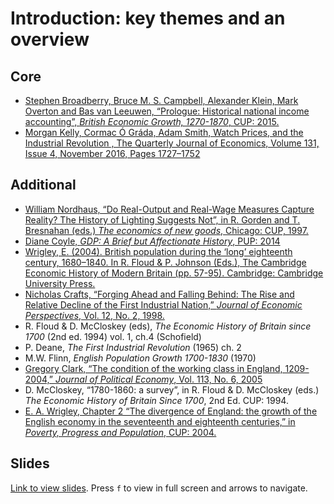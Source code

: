# Introduction: key themes and an overview

## Core

+ [Stephen Broadberry, Bruce M. S. Campbell, Alexander Klein, Mark Overton and Bas van Leeuwen, "Prologue: Historical national income accounting", *British Economic Growth, 1270-1870*, CUP: 2015.](https://github.com/gabrielfgm/brit_eh_1700_1940/blob/master/pdfs/broadberry_Prologue_British_Economic_Growth.pdf)
+ [Morgan Kelly, Cormac Ó Gráda, Adam Smith, Watch Prices, and the Industrial Revolution , The Quarterly Journal of Economics, Volume 131, Issue 4, November 2016, Pages 1727–1752](https://doi.org/10.1093/qje/qjw026)

## Additional

+ [William Nordhaus, "Do Real-Output and Real-Wage Measures Capture Reality? The History of Lighting Suggests Not", in R. Gorden and T. Bresnahan (eds.) *The economics of new goods*, Chicago: CUP, 1997.](https://www.nber.org/books-and-chapters/economics-new-goods/do-real-output-and-real-wage-measures-capture-reality-history-lighting-suggests-not)
+ [Diane Coyle, *GDP: A Brief but Affectionate History*, PUP: 2014](https://ebookcentral.proquest.com/lib/kcl/reader.action?docID=5695246&ppg=1)
+ [Wrigley, E. (2004). British population during the ‘long’ eighteenth century, 1680–1840. In R. Floud & P. Johnson (Eds.), The Cambridge Economic History of Modern Britain (pp. 57-95). Cambridge: Cambridge University Press.](https://doi.org/10.1017/CHOL9780521820363.004)
+ [Nicholas Crafts, "Forging Ahead and Falling Behind: The Rise and Relative Decline of the First Industrial Nation," *Journal of Economic Perspectives*, Vol. 12, No. 2, 1998.](https://www.jstor.org/stable/2646970)
+ R. Floud & D. McCloskey (eds), *The Economic History of Britain since 1700* (2nd ed. 1994) vol. 1, ch.4 (Schofield)
+ P. Deane, *The First Industrial Revolution* (1965) ch. 2
+ M.W. Flinn, *English Population Growth 1700-1830* (1970)
+ [Gregory Clark, "The condition of the working class in England, 1209-2004," *Journal of Political Economy*, Vol. 113, No. 6, 2005](https://www.journals.uchicago.edu/doi/10.1086/498123)
+ D. McCloskey, "1780-1860: a survey", in R. Floud & D. McCloskey (eds.) *The Economic History of Britain Since 1700*, 2nd Ed. CUP: 1994.
+ [E. A. Wrigley, Chapter 2 "The divergence of England: the growth of the English economy in the seventeenth and eighteenth centuries," in *Poverty, Progress and Population*, CUP: 2004.](https://ebookcentral.proquest.com/lib/kcl/reader.action?docID=255180&ppg=60)

## Slides

[Link to view slides](https://gabrielfgm.github.io/beh-slides/01_long_run_overview.html#1). Press `f` to view in full screen and arrows to navigate.
